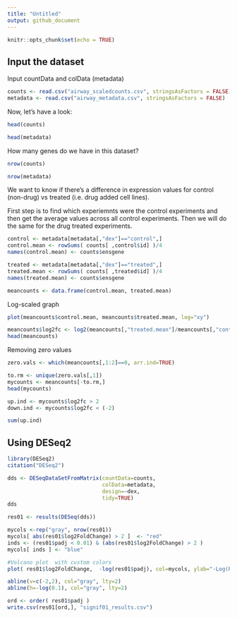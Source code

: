 ```yaml
---
title: "Untitled"
output: github_document
---
```


```r
knitr::opts_chunk$set(echo = TRUE)
```

## Input the dataset

Input countData and colData (metadata)

```r
counts <- read.csv("airway_scaledcounts.csv", stringsAsFactors = FALSE)
metadata <- read.csv("airway_metadata.csv", stringsAsFactors = FALSE)
```

Now, let's have a look:
```r
head(counts)
```

```r
head(metadata)
```

How many genes do we have in this dataset?
```r
nrow(counts)
```

```r
nrow(metadata)
```

We want to know if there's a difference in expression values for control (non-drug) vs treated (i.e. drug added cell lines).

First step is to find which experiemnts were the control experiments and then get the average values across all control experiments. Then we will do the same for the drug treated experiments.

```r
control <- metadata[metadata[,"dex"]=="control",]
control.mean <- rowSums( counts[ ,control$id] )/4 
names(control.mean) <- counts$ensgene
```

```r
treated <- metadata[metadata[,"dex"]=="treated",]
treated.mean <- rowSums( counts[ ,treated$id] )/4 
names(treated.mean) <- counts$ensgene
```

```r
meancounts <- data.frame(control.mean, treated.mean)
```
Log-scaled graph
```r
plot(meancounts$control.mean, meancounts$treated.mean, log="xy")
```

```r
meancounts$log2fc <- log2(meancounts[,"treated.mean"]/meancounts[,"control.mean"])
head(meancounts)
```

Removing zero values

```r
zero.vals <- which(meancounts[,1:2]==0, arr.ind=TRUE)

to.rm <- unique(zero.vals[,1])
mycounts <- meancounts[-to.rm,]
head(mycounts)
```

```r
up.ind <- mycounts$log2fc > 2
down.ind <- mycounts$log2fc < (-2)
```

```r
sum(up.ind)
```

## Using DESeq2

```r
library(DESeq2)
citation("DESeq2")
```

```r
dds <- DESeqDataSetFromMatrix(countData=counts, 
                              colData=metadata, 
                              design=~dex, 
                              tidy=TRUE)
dds
```

```r
res01 <- results(DESeq(dds))
```

```r
mycols <-rep("gray", nrow(res01))
mycols[ abs(res01$log2FoldChange) > 2 ]  <- "red"
inds <- (res01$padj < 0.01) & (abs(res01$log2FoldChange) > 2 )
mycols[ inds ] <- "blue"

#Volcano plot  with custom colors 
plot( res01$log2FoldChange,  -log(res01$padj), col=mycols, ylab="-Log(P-value)", xlab="Log2(FoldChange)" )

abline(v=c(-2,2), col="gray", lty=2)
abline(h=-log(0.1), col="gray", lty=2)
```

```r
ord <- order( res01$padj )
write.csv(res01[ord,], "signif01_results.csv")
```
